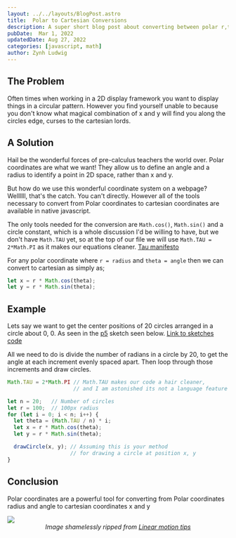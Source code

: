 ```yaml
---
layout: ../../layouts/BlogPost.astro
title:  Polar to Cartesian Conversions
description: A super short blog post about converting between polar r,theta coordinates to standard x,y coordinates
pubDate:  Mar 1, 2022
updatedDate: Aug 27, 2022
categories: [javascript, math]
author: Zynh Ludwig
---
```


## The Problem

Often times when working in a 2D display framework you want to display things in a circular pattern.
However you find yourself unable to because you don't know what magical combination of
x and y will find you along the circles edge, curses to the cartesian lords.

## A Solution

Hail be the wonderful forces of pre-calculus teachers the world over. Polar coordinates are what we want!
They allow us to define an angle and a radius to identify a point in 2D space, rather than x and y.

But how do we use this wonderful coordinate system on a webpage?\
Wellllll, that's the catch. You can't directly. However all of the tools necessary to
convert from Polar coordinates to cartesian coordinates are available in native javascript.

The only tools needed for the conversion are `Math.cos()`, `Math.sin()` and a circle constant, which is a
whole discussion I'd be willing to have, but we don't have `Math.TAU` yet, so at the top of our file
we will use `Math.TAU = 2*Math.PI` as it makes our equations cleaner. [Tau manifesto](https://tauday.com/tau-manifesto)

For any polar coordinate where `r = radius` and `theta = angle` then we can convert to cartesian as simply
as;

```js
let x = r * Math.cos(theta);
let y = r * Math.sin(theta);
```

## Example

Lets say we want to get the center positions of 20 circles arranged in a circle about 0, 0. As seen in the [p5](https://p5js.org/) sketch seen below.
[Link to sketches code](https://editor.p5js.org/Zynh0722/sketches/d6GHn4dXp)

<Circles />

All we need to do is divide the number of radians in a circle by 20, to get the angle at each increment evenly spaced apart.
Then loop through those increments and draw circles.

```js
Math.TAU = 2*Math.PI // Math.TAU makes our code a hair cleaner,
                     // and I am astonished its not a language feature yet

let n = 20;   // Number of circles
let r = 100;  // 100px radius
for (let i = 0; i < n; i++) {
  let theta = (Math.TAU / n) * i;
  let x = r * Math.cos(theta);
  let y = r * Math.sin(theta);

  drawCircle(x, y); // Assuming this is your method
                    // for drawing a circle at position x, y
}
```

## Conclusion

Polar coordinates are a powerful tool for converting from Polar coordinates radius and angle to cartesian coordinates x
and y

<img style="margin:auto; display:block;" src="/assets/Polar-Cartesian-Coordinates-Feature.png" />
<i style="text-align:center; display:block;">Image shamelessly ripped from <a href="https://www.linearmotiontips.com/motion-basics-difference-between-cartesian-and-polar-coordinate-systems/">Linear motion tips</a></i>
